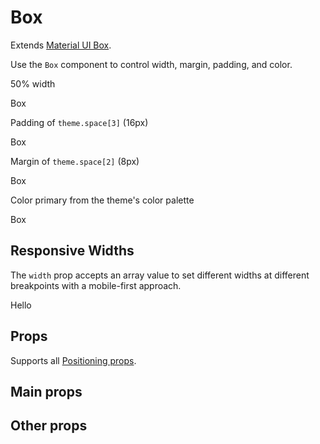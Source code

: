 
<Meta title="components|Box" component={Box} />

# Box

Extends [Material UI Box](https://material-ui.com/components/box/).

Use the `Box` component to control width, margin, padding, and color.

50% width

<Preview>
  <Story name="default">
    <Box width={1 / 2} border={1}>
      Box
    </Box>
  </Story>
</Preview>

Padding of `theme.space[3]` (16px)

<Preview>
  <Story name="padding">
    <Box p={3} border={1}>
      Box
    </Box>
  </Story>
</Preview>

Margin of `theme.space[2]` (8px)

<Preview>
  <Story name="margin">
    <Box p={1} m={4} border={1}>
      Box
    </Box>
  </Story>
</Preview>

Color primary from the theme's color palette

<Preview>
  <Story name="primary">
    <Box p={2} bgcolor="primary.main" color="white">
      Box
    </Box>
  </Story>
</Preview>

## Responsive Widths

The `width` prop accepts an array value to set different widths at different breakpoints with a mobile-first approach.

<Preview>
  <Story name="responsive">
    <Box
      width={[
        1, // Sets width 100% at the smallest breakpoint
        1 / 2, // Sets width 50% at the next breakpoint
        1 / 4 // Sets width 25% at the next breakpoint
      ]}
      p={2}
      bgcolor="secondary.main"
      color="grey.600"
    >
      Hello
    </Box>
  </Story>
</Preview>

## Props

Supports all [Positioning props](/?path=/docs/design-system-positioning--page).

## Main props

<Props of={BaseBoxDocs} />

## Other props

<Props of={RestBoxDocs} />
